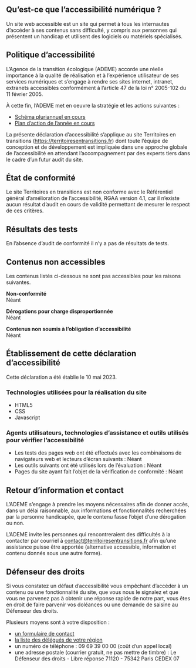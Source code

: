 ## Qu’est-ce que l’accessibilité numérique ?

Un site web accessible est un site qui permet à tous les internautes d’accéder à ses contenus sans difficulté, y compris aux personnes qui présentent un handicap et utilisent des logiciels ou matériels spécialisés.

## Politique d’accessibilité

L’Agence de la transition écologique (ADEME) accorde une réelle importance à la qualité de réalisation et à l’expérience utilisateur de ses services numériques et s’engage à rendre ses sites internet, intranet, extranets accessibles conformément à l’article 47 de la loi n° 2005-102 du 11 février 2005. 

À cette fin, l’ADEME met en oeuvre la stratégie et les actions suivantes :

- [Schéma pluriannuel en cours](https://librairie.ademe.fr/institutionnel/4817-schema-pluriannuel-de-mise-en-accessibilite-des-sites-web-de-l-ademe-2021-2023.html)
- [Plan d’action de l’année en cours](https://librairie.ademe.fr/institutionnel/6257-plan-annuel-de-mise-en-accessibilite-des-sites-web-de-l-ademe.html)

La présente déclaration d’accessibilité s’applique au site Territoires en transitions (https://territoiresentransitions.fr) dont toute l’équipe de conception et de développement est impliquée dans une approche globale de l’accessibilité en attendant l’accompagnement par des experts tiers dans le cadre d’un futur audit du site.

## État de conformité

Le site Territoires en transitions est non conforme avec le Référentiel général d’amélioration de l’accessibilité, RGAA version 4.1, car il n’existe aucun résultat d’audit en cours de validité permettant de mesurer le respect de ces critères.

## Résultats des tests

En l’absence d’audit de conformité il n’y a pas de résultats de tests.

## Contenus non accessibles

Les contenus listés ci-dessous ne sont pas accessibles pour les raisons suivantes.

**Non-conformité**
<br />Néant

**Dérogations pour charge disproportionnée**
<br />Néant

**Contenus non soumis à l’obligation d’accessibilité**
<br />Néant

## Établissement de cette déclaration d’accessibilité

Cette déclaration a été établie le 10 mai 2023.

### Technologies utilisées pour la réalisation du site 

- HTML5
- CSS
- Javascript

### Agents utilisateurs, technologies d’assistance et outils utilisés pour vérifier l’accessibilité

- Les tests des pages web ont été effectués avec les combinaisons de navigateurs web et lecteurs d’écran suivants : Néant
- Les outils suivants ont été utilisés lors de l’évaluation : Néant
- Pages du site ayant fait l’objet de la vérification de conformité : Néant

## Retour d’information et contact

L’ADEME s’engage à prendre les moyens nécessaires afin de donner accès, dans un délai raisonnable, aux informations et fonctionnalités recherchées par la personne handicapée, que le contenu fasse l’objet d’une dérogation ou non.

L’ADEME invite les personnes qui rencontreraient des difficultés à la contacter par courriel à [contact@territoiresentransitions.fr](mailto:contact@territoiresentransitions.fr) afin qu’une assistance puisse être apportée (alternative accessible, information et contenu donnés sous une autre forme).

## Défenseur des droits

Si vous constatez un défaut d’accessibilité vous empêchant d’accéder à un contenu ou une fonctionnalité du site, que vous nous le signalez et que vous ne parvenez pas à obtenir une réponse rapide de notre part, vous êtes en droit de faire parvenir vos doléances ou une demande de saisine au Défenseur des droits. 

Plusieurs moyens sont à votre disposition :

- [un formulaire de contact](https://formulaire.defenseurdesdroits.fr/code/afficher.php?ETAPE=accueil_2016)
- [la liste des délégués de votre région](https://www.defenseurdesdroits.fr/office/)
- un numéro de téléphone : 09 69 39 00 00 (coût d’un appel local)
- une adresse postale (courrier gratuit, ne pas mettre de timbre) : Le Défenseur des droits - Libre réponse 71120 - 75342 Paris CEDEX 07
